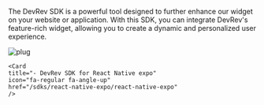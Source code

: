 The DevRev SDK is a powerful tool designed to further enhance our widget on your website or application. With this SDK, you can integrate DevRev's feature-rich widget, allowing you to create a dynamic and personalized user experience.

![plug](../../img/plug.gif)

<Cards>
  <Card
    title="Integrate PLuG with your web app"
    icon="fa-globe"
    href="/sdks/web/installation"
    />

  <Card
    title="- DevRev SDK for Android"
    icon="fa-brands fa-android"
    href="/sdks/android/android"
    />

  <Card
    title="- DevRev SDK for iOS"
    icon="fa-brands fa-apple"
    href="/sdks/ios/ios"
    />

  <Card
    title="- DevRev SDK for React Native"
    icon="fa-brands fa-react"
    href="/sdks/react-native/react-native"
    />

    <Card
    title="- DevRev SDK for React Native expo"
    icon="fa-regular fa-angle-up"
    href="/sdks/react-native-expo/react-native-expo"
    />

  <Card
    title="- DevRev SDK for Cordova"
    icon="fa-solid fa-robot"
    href="/sdks/cordova/cordova"
    />

</Cards>
